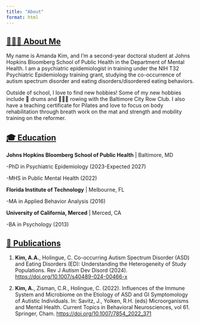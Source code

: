 ```yaml
---
title: "About"
format: html
---
```


## [🙋🏻‍♀️ About Me]{.underline}

My name is Amanda Kim, and I'm a second-year doctoral student at Johns Hopkins Bloomberg School of Public Health in the Department of Mental Health. I am a psychiatric epidemiologist in training under the NIH T32 Psychiatric Epidemiology training grant, studying the co-occurrence of autism spectrum disorder and eating disorders/disordered eating behaviors.

Outside of school, I love to find new hobbies! Some of my new hobbies include 🥁 drums and 🚣🏻‍♂️ rowing with the Baltimore City Row Club. I also have a teaching certificate for Pilates and love to focus on body rehabilitation through breath work on the mat and strength and mobility training on the reformer.

## [🎓 Education]{.underline}

**Johns Hopkins Bloomberg School of Public Health** \| Baltimore, MD

-PhD in Psychiatric Epidemiology (2023-Expected 2027)

-MHS in Public Mental Health (2022)

**Florida Institute of Technology** \| Melbourne, FL

-MA in Applied Behavior Analysis (2016)

**University of California, Merced** \| Merced, CA

-BA in Psychology (2013)

## [📝 Publications]{.underline}

1.  **Kim, A.A.**, Holingue, C. Co-occurring Autism Spectrum Disorder (ASD) and Eating Disorders (ED): Understanding the Heterogeneity of Study Populations. Rev J Autism Dev Disord (2024). <https://doi.org/10.1007/s40489-024-00466-x> 

2.  **Kim, A.**, Zisman, C.R., Holingue, C. (2022). Influences of the Immune System and Microbiome on the Etiology of ASD and GI Symptomology of Autistic Individuals. In: Savitz, J., Yolken, R.H. (eds) Microorganisms and Mental Health. Current Topics in Behavioral Neurosciences, vol 61. Springer, Cham. <https://doi.org/10.1007/7854_2022_371> 
